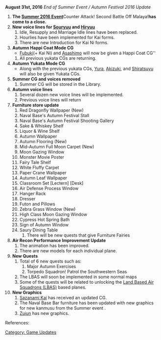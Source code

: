 {{UpdateBar | PrevDate = August 19 | PrevYear = 2016 |NextDate = September 16 |NextYear = 2016}}
'''August 31st, 2016''' ''End of Summer Event / Autumn Festival 2016 Update''

#'''The [[Summer 2016 Event]] '''Counter Attack! Second Battle Off Malaya!''' has come to a close.'''
#'''New voice lines for [[Souryuu]] and [[Hiryuu]]'''
##Idle, Resupply and Marriage Idle lines have been replaced.
##Hourlies have been implemented for Kai forms.
##There are new Introduction for Kai Ni forms.
#'''Autumn Happi Coat Mode CG'''
#*[[Fubuki]](+ Kai Ni) and [[Asashimo]] will now be given a Happi Coat CG''
##All previous yukata CGs are returning.
#'''Autumn Yukata Mode CG'''
#*Along with the previous yukata CGs, [[Yura]], [[Akizuki]], and [[Shiratsuyu]] will also be given Yukata CGs.
#'''Summer CG and voices removed'''
##Summer CG will be stored in the Library.
#'''Autumn voice lines'''
##Several dozen new voice lines will be implemented.
##Previous voice lines will return
#'''Furniture store update'''
##Red Dragonfly Wallpaper (New)
##Naval Base's Autumn Festival Stall
##Naval Base's Autumn Festival Shooting Gallery
##Sake & Whiskey Shelf
##Liquor & Wine Shelf
##Autumn Wallpaper
##Autumn Flooring (New)
##Mid-Autumn Full Moon Carpet (New)
##Moon Gazing Window
##Monster Movie Poster
##Fairy Tale Shelf
##White Fluffy Carpet
##Paper Crane Wallpaper
##Autumn Leaf Wallpaper
##Classroom Set [Lectern] [Desk]
##Air Defense Process Window
##Hanger Rack
##Dresser
##Futon and Pillows
##Zebra Grass Window (New)
##High Class Moon Gazing Window
##Cypress Hot Spring Bath
##Sign of Autumn Window
##Saury Dining Table
###There will be new quests that give Furniture Fairies
#'''Air Recon Performance Improvement Update'''
##The animation has been improved.
##There are new models for each individual plane.
#'''New Quests'''
##Total of 6 new quests such as:
###Major Autumn Exercises
###Torpedo Squadron! Patrol the Southwestern Seas
##The LBAS will soon be implemented in some normal maps
##Some of the quests will be related to unlocking the [[LBAS|Land Based Air Squadrons (LBAS)]] based planes.
#'''New Graphics'''
##[[Sazanami|Sazanami Kai]] has received an updated CG.
##The Naval Base Bar furniture has been updated with new graphics for new kanmusu from the Summer event .
##[[Zuiun]] has new graphics.

[[Category: Game Updates]]
References:
<references/>